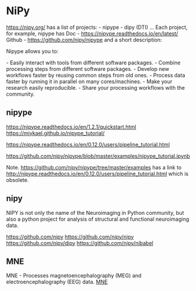 = NiPy =

https://nipy.org/
has a list of projects:
- nipype
- dipy (DTI)
...
Each project, for example,  nipype  has 
Doc - https://nipype.readthedocs.io/en/latest/ 
Github - https://github.com/nipy/nipype
and a short description:

Nipype allows you to:

- Easily interact with tools from different software packages.
- Combine processing steps from different software packages.
- Develop new workflows faster by reusing common steps from old ones.
- Process data faster by running it in parallel on many cores/machines.
- Make your research easily reproducible.
- Share your processing workflows with the community.




== nipype ==
https://nipype.readthedocs.io/en/1.2.1/quickstart.html
https://miykael.github.io/nipype_tutorial/

https://nipype.readthedocs.io/en/0.12.0/users/pipeline_tutorial.html

https://github.com/nipy/nipype/blob/master/examples/nipype_tutorial.ipynb

Note.
https://github.com/nipy/nipype/tree/master/examples
has a link to 
http://nipype.readthedocs.io/en/0.12.0/users/pipeline_tutorial.html
which is obsolete.



== nipy ==

NIPY is not only the name of the Neuroimaging in Python community, but also a python project for analysis of structural and functional neuroimaging data.

https://github.com/nipy
https://github.com/nipy/nipy
https://github.com/nipy/dipy
https://github.com/nipy/nibabel


== MNE ==

MNE - Processes magnetoencephalography (MEG) and electroencephalography (EEG) 
data.  [[MNE]]



